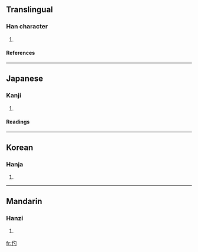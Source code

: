 ==Translingual==
===Han character===
{{Han char|rn=9|rad=人|as=03|sn=5|four=|canj=人心戈 (OPI)}}
# {{defn|Han|sort=人03}}
====References====
{{Han ref|kx=0093.100|dkj=00385|dj=0197.060|hdz=10114.120|uh=4EE2|ud=20194}}
----
==Japanese==
===Kanji===
{{ja-kanji|grade=|rs=人03}}
# {{defn|Japanese}}
====Readings====
{{ja-readings|on=[[はく]] (haku), [[ばく]] (baku), [[しゃく]] (shaku)|kun=[[まるきばし]] (marukibashi)}}
----
==Korean==
===Hanja===
{{ko-hanja|hangeul=작|rv=jak|mr=chak}}
# {{defn|Korean}}
----
==Mandarin==
===Hanzi===
{{cmn-hanzi|pin=[[dí]] ([[di2]]), [[líng]] ([[ling2]]), [[lǐng]] ([[ling3]])|wg=ti<sup>2</sup>, ling<sup>2</sup>, ling<sup>3</sup>}}
# {{defn|Mandarin}}

[[fr:仢]]